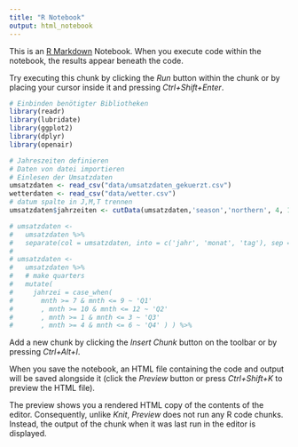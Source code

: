 ```yaml
---
title: "R Notebook"
output: html_notebook
---
```


This is an [R Markdown](http://rmarkdown.rstudio.com) Notebook. When you execute code within the notebook, the results appear beneath the code. 

Try executing this chunk by clicking the *Run* button within the chunk or by placing your cursor inside it and pressing *Ctrl+Shift+Enter*. 

```r
# Einbinden benötigter Bibliotheken 
library(readr) 
library(lubridate) 
library(ggplot2)
library(dplyr)
library(openair)

```

```r
# Jahreszeiten definieren
# Daten von datei importieren
# Einlesen der Umsatzdaten 
umsatzdaten <- read_csv("data/umsatzdaten_gekuerzt.csv")
wetterdaten <- read_csv("data/wetter.csv")
# datum spalte in J,M,T trennen
umsatzdaten$jahrzeiten <- cutData(umsatzdaten,'season','northern', 4, 1)

# umsatzdaten <- 
#   umsatzdaten %>% 
#   separate(col = umsatzdaten, into = c('jahr', 'monat', 'tag'), sep = '-', convert = TRUE, remove = FALSE)
# 
# umsatzdaten <- 
#   umsatzdaten %>% 
#   # make quarters
#   mutate(
#     jahrzei = case_when(
#       mnth >= 7 & mnth <= 9 ~ 'Q1'
#       , mnth >= 10 & mnth <= 12 ~ 'Q2'
#       , mnth >= 1 & mnth <= 3 ~ 'Q3'
#       , mnth >= 4 & mnth <= 6 ~ 'Q4' ) ) %>% 


```

Add a new chunk by clicking the *Insert Chunk* button on the toolbar or by pressing *Ctrl+Alt+I*.

When you save the notebook, an HTML file containing the code and output will be saved alongside it (click the *Preview* button or press *Ctrl+Shift+K* to preview the HTML file).

The preview shows you a rendered HTML copy of the contents of the editor. Consequently, unlike *Knit*, *Preview* does not run any R code chunks. Instead, the output of the chunk when it was last run in the editor is displayed.
